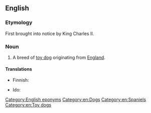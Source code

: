 ==English==
{{wikipedia|King Charles Spaniel}}

===Etymology===
First brought into notice by King Charles II.

===Noun===
{{en-noun}}

# A breed of [[toy dog]] originating from [[England]].

====Translations====
{{trans-top|breed of dog}}
* Finnish: {{t|fi|kingcharlesinspanieli}}
{{trans-mid}}
* Ido: {{t+|io|spanieleto}}
{{trans-bottom}}

[[Category:English eponyms]]
[[Category:en:Dogs]]
[[Category:en:Spaniels]]
[[Category:en:Toy dogs]]